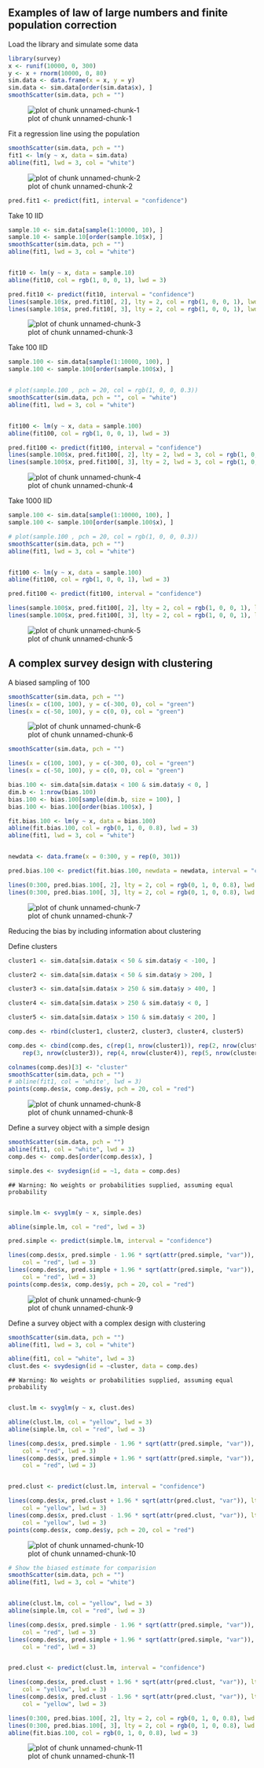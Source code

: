 Examples of law of large numbers and finite population correction
------------------------------------------------------------------

Load the library and simulate some data


```r
library(survey)
x <- runif(10000, 0, 300)
y <- x + rnorm(10000, 0, 80)
sim.data <- data.frame(x = x, y = y)
sim.data <- sim.data[order(sim.data$x), ]
smoothScatter(sim.data, pch = "")
```

![plot of chunk unnamed-chunk-1](figure/unnamed-chunk-1.png) 


Fit a regression line using the population

```r
smoothScatter(sim.data, pch = "")
fit1 <- lm(y ~ x, data = sim.data)
abline(fit1, lwd = 3, col = "white")
```

![plot of chunk unnamed-chunk-2](figure/unnamed-chunk-2.png) 

```r
pred.fit1 <- predict(fit1, interval = "confidence")
```


Take 10 IID

```r
sample.10 <- sim.data[sample(1:10000, 10), ]
sample.10 <- sample.10[order(sample.10$x), ]
smoothScatter(sim.data, pch = "")
abline(fit1, lwd = 3, col = "white")


fit10 <- lm(y ~ x, data = sample.10)
abline(fit10, col = rgb(1, 0, 0, 1), lwd = 3)

pred.fit10 <- predict(fit10, interval = "confidence")
lines(sample.10$x, pred.fit10[, 2], lty = 2, col = rgb(1, 0, 0, 1), lwd = 3)
lines(sample.10$x, pred.fit10[, 3], lty = 2, col = rgb(1, 0, 0, 1), lwd = 3)
```

![plot of chunk unnamed-chunk-3](figure/unnamed-chunk-3.png) 


Take 100 IID

```r
sample.100 <- sim.data[sample(1:10000, 100), ]
sample.100 <- sample.100[order(sample.100$x), ]


# plot(sample.100 , pch = 20, col = rgb(1, 0, 0, 0.3))
smoothScatter(sim.data, pch = "", col = "white")
abline(fit1, lwd = 3, col = "white")


fit100 <- lm(y ~ x, data = sample.100)
abline(fit100, col = rgb(1, 0, 0, 1), lwd = 3)

pred.fit100 <- predict(fit100, interval = "confidence")
lines(sample.100$x, pred.fit100[, 2], lty = 2, lwd = 3, col = rgb(1, 0, 0, 1))
lines(sample.100$x, pred.fit100[, 3], lty = 2, lwd = 3, col = rgb(1, 0, 0, 1))
```

![plot of chunk unnamed-chunk-4](figure/unnamed-chunk-4.png) 


Take 1000 IID 

```r
sample.100 <- sim.data[sample(1:10000, 100), ]
sample.100 <- sample.100[order(sample.100$x), ]

# plot(sample.100 , pch = 20, col = rgb(1, 0, 0, 0.3))
smoothScatter(sim.data, pch = "")
abline(fit1, lwd = 3, col = "white")


fit100 <- lm(y ~ x, data = sample.100)
abline(fit100, col = rgb(1, 0, 0, 1), lwd = 3)

pred.fit100 <- predict(fit100, interval = "confidence")

lines(sample.100$x, pred.fit100[, 2], lty = 2, col = rgb(1, 0, 0, 1), lwd = 3)
lines(sample.100$x, pred.fit100[, 3], lty = 2, col = rgb(1, 0, 0, 1), lwd = 3)
```

![plot of chunk unnamed-chunk-5](figure/unnamed-chunk-5.png) 



A complex survey design with clustering
----------------------------------------

A biased sampling of 100

```r
smoothScatter(sim.data, pch = "")
lines(x = c(100, 100), y = c(-300, 0), col = "green")
lines(x = c(-50, 100), y = c(0, 0), col = "green")
```

![plot of chunk unnamed-chunk-6](figure/unnamed-chunk-6.png) 



```r
smoothScatter(sim.data, pch = "")

lines(x = c(100, 100), y = c(-300, 0), col = "green")
lines(x = c(-50, 100), y = c(0, 0), col = "green")

bias.100 <- sim.data[sim.data$x < 100 & sim.data$y < 0, ]
dim.b <- 1:nrow(bias.100)
bias.100 <- bias.100[sample(dim.b, size = 100), ]
bias.100 <- bias.100[order(bias.100$x), ]

fit.bias.100 <- lm(y ~ x, data = bias.100)
abline(fit.bias.100, col = rgb(0, 1, 0, 0.8), lwd = 3)
abline(fit1, lwd = 3, col = "white")


newdata <- data.frame(x = 0:300, y = rep(0, 301))

pred.bias.100 <- predict(fit.bias.100, newdata = newdata, interval = "confidence")

lines(0:300, pred.bias.100[, 2], lty = 2, col = rgb(0, 1, 0, 0.8), lwd = 3)
lines(0:300, pred.bias.100[, 3], lty = 2, col = rgb(0, 1, 0, 0.8), lwd = 3)
```

![plot of chunk unnamed-chunk-7](figure/unnamed-chunk-7.png) 


Reducing the bias by including information about clustering



Define clusters

```r
cluster1 <- sim.data[sim.data$x < 50 & sim.data$y < -100, ]

cluster2 <- sim.data[sim.data$x < 50 & sim.data$y > 200, ]

cluster3 <- sim.data[sim.data$x > 250 & sim.data$y > 400, ]

cluster4 <- sim.data[sim.data$x > 250 & sim.data$y < 0, ]

cluster5 <- sim.data[sim.data$x > 150 & sim.data$y < 200, ]

comp.des <- rbind(cluster1, cluster2, cluster3, cluster4, cluster5)

comp.des <- cbind(comp.des, c(rep(1, nrow(cluster1)), rep(2, nrow(cluster2)), 
    rep(3, nrow(cluster3)), rep(4, nrow(cluster4)), rep(5, nrow(cluster5))))

colnames(comp.des)[3] <- "cluster"
smoothScatter(sim.data, pch = "")
# abline(fit1, col = 'white', lwd = 3)
points(comp.des$x, comp.des$y, pch = 20, col = "red")
```

![plot of chunk unnamed-chunk-8](figure/unnamed-chunk-8.png) 


Define a survey object with a simple design

```r
smoothScatter(sim.data, pch = "")
abline(fit1, col = "white", lwd = 3)
comp.des <- comp.des[order(comp.des$x), ]

simple.des <- svydesign(id = ~1, data = comp.des)
```

```
## Warning: No weights or probabilities supplied, assuming equal probability
```

```r

simple.lm <- svyglm(y ~ x, simple.des)

abline(simple.lm, col = "red", lwd = 3)

pred.simple <- predict(simple.lm, interval = "confidence")

lines(comp.des$x, pred.simple - 1.96 * sqrt(attr(pred.simple, "var")), lty = 2, 
    col = "red", lwd = 3)
lines(comp.des$x, pred.simple + 1.96 * sqrt(attr(pred.simple, "var")), lty = 2, 
    col = "red", lwd = 3)
points(comp.des$x, comp.des$y, pch = 20, col = "red")
```

![plot of chunk unnamed-chunk-9](figure/unnamed-chunk-9.png) 


Define a survey object with a complex design with clustering

```r
smoothScatter(sim.data, pch = "")
abline(fit1, lwd = 3, col = "white")

abline(fit1, col = "white", lwd = 3)
clust.des <- svydesign(id = ~cluster, data = comp.des)
```

```
## Warning: No weights or probabilities supplied, assuming equal probability
```

```r

clust.lm <- svyglm(y ~ x, clust.des)

abline(clust.lm, col = "yellow", lwd = 3)
abline(simple.lm, col = "red", lwd = 3)

lines(comp.des$x, pred.simple - 1.96 * sqrt(attr(pred.simple, "var")), lty = 2, 
    col = "red", lwd = 3)
lines(comp.des$x, pred.simple + 1.96 * sqrt(attr(pred.simple, "var")), lty = 2, 
    col = "red", lwd = 3)


pred.clust <- predict(clust.lm, interval = "confidence")

lines(comp.des$x, pred.clust + 1.96 * sqrt(attr(pred.clust, "var")), lty = 2, 
    col = "yellow", lwd = 3)
lines(comp.des$x, pred.clust - 1.96 * sqrt(attr(pred.clust, "var")), lty = 2, 
    col = "yellow", lwd = 3)
points(comp.des$x, comp.des$y, pch = 20, col = "red")
```

![plot of chunk unnamed-chunk-10](figure/unnamed-chunk-10.png) 



```r
# Show the biased estimate for comparision
smoothScatter(sim.data, pch = "")
abline(fit1, lwd = 3, col = "white")


abline(clust.lm, col = "yellow", lwd = 3)
abline(simple.lm, col = "red", lwd = 3)

lines(comp.des$x, pred.simple - 1.96 * sqrt(attr(pred.simple, "var")), lty = 2, 
    col = "red", lwd = 3)
lines(comp.des$x, pred.simple + 1.96 * sqrt(attr(pred.simple, "var")), lty = 2, 
    col = "red", lwd = 3)


pred.clust <- predict(clust.lm, interval = "confidence")

lines(comp.des$x, pred.clust + 1.96 * sqrt(attr(pred.clust, "var")), lty = 2, 
    col = "yellow", lwd = 3)
lines(comp.des$x, pred.clust - 1.96 * sqrt(attr(pred.clust, "var")), lty = 2, 
    col = "yellow", lwd = 3)

lines(0:300, pred.bias.100[, 2], lty = 2, col = rgb(0, 1, 0, 0.8), lwd = 3)
lines(0:300, pred.bias.100[, 3], lty = 2, col = rgb(0, 1, 0, 0.8), lwd = 3)
abline(fit.bias.100, col = rgb(0, 1, 0, 0.8), lwd = 3)
```

![plot of chunk unnamed-chunk-11](figure/unnamed-chunk-11.png) 

